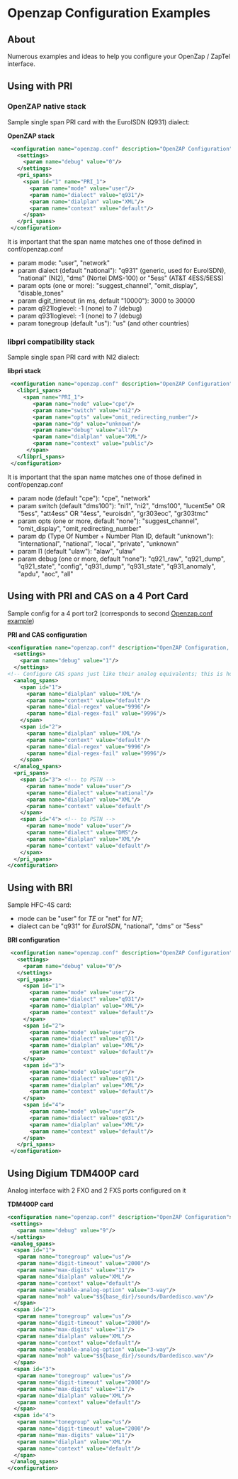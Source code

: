 
# Openzap Configuration Examples 

 

## About

Numerous examples and ideas to help you configure your OpenZap / ZapTel interface.

## Using with PRI 

### OpenZAP native stack 

Sample single span PRI card with the EuroISDN (Q931) dialect:

**OpenZAP stack**

```xml
 <configuration name="openzap.conf" description="OpenZAP Configuration">
   <settings>
     <param name="debug" value="0"/>
   </settings>
   <pri_spans>
     <span id="1" name="PRI_1">
       <param name="mode" value="user"/>
       <param name="dialect" value="q931"/>
       <param name="dialplan" value="XML"/>
       <param name="context" value="default"/>
     </span>
   </pri_spans>
 </configuration>
```

It is important that the span name matches one of those defined in conf/openzap.conf

* param mode: "user", "network"
* param dialect (default "national"): "q931" (generic, used for EuroISDN), "national" (NI2), "dms" (Nortel DMS-100) or "5ess" (AT&T 4ESS/5ESS)
* param opts (one or more): "suggest\_channel", "omit\_display", "disable\_tones"
* param digit\_timeout (in ms, default "10000"): 3000 to 30000
* param q921loglevel: -1 (none) to 7 (debug)
* param q931loglevel: -1 (none) to 7 (debug)
* param tonegroup (default "us"): "us" (and other countries)

### libpri compatibility stack 

Sample single span PRI card with NI2 dialect:

**libpri stack**

```xml
 <configuration name="openzap.conf" description="OpenZAP Configuration">
   <libpri_spans>
     <span name="PRI_1">
        <param name="node" value="cpe"/>
        <param name="switch" value="ni2"/>
        <param name="opts" value="omit_redirecting_number"/>
        <param name="dp" value="unknown"/>
        <param name="debug" value="all"/>
        <param name="dialplan" value="XML"/>
        <param name="context" value="public"/>
      </span>
   </libpri_spans>
 </configuration>
```

It is important that the span name matches one of those defined in conf/openzap.conf

* param node (default "cpe"): "cpe", "network"
* param switch (default "dms100"): "ni1", "ni2", "dms100", "lucent5e" OR "5ess", "att4ess" OR "4ess", "euroisdn", "gr303eoc", "gr303tmc"
* param opts (one or more, default "none"): "suggest\_channel", "omit\_display", "omit\_redirecting\_number"
* param dp (Type Of Number + Number Plan ID, default "unknown"): "international", "national", "local", "private", "unknown"
* param l1 (default "ulaw"): "alaw", "ulaw"
* param debug (one or more, default "none"): "q921\_raw", "q921\_dump", "q921\_state", "config", "q931\_dump", "q931\_state", "q931\_anomaly", "apdu", "aoc", "all"

##  Using with PRI and CAS on a 4 Port Card 

Sample config for a 4 port tor2 (corresponds to second [Openzap.conf example](https://wiki.freeswitch.org/wiki/Openzap.conf%5FExamples "Openzap.conf Examples"))

**PRI and CAS configuration**

```xml
<configuration name="openzap.conf" description="OpenZAP Configuration, tor2">
  <settings>
    <param name="debug" value="1"/>
  </settings>
<!-- Configure CAS spans just like their analog equivalents; this is how it's done, e.g., with channel banks -->
  <analog_spans>
    <span id="1">
      <param name="dialplan" value="XML"/>
      <param name="context" value="default"/>
      <param name="dial-regex" value="9996"/> 
      <param name="dial-regex-fail" value="9996"/>
    </span>
    <span id="2">
      <param name="dialplan" value="XML"/>
      <param name="context" value="default"/>
      <param name="dial-regex" value="9996"/>
      <param name="dial-regex-fail" value="9996"/>
    </span>
  </analog_spans>
  <pri_spans>
    <span id="3"> <!-- to PSTN --> 
      <param name="mode" value="user"/>
      <param name="dialect" value="national"/>
      <param name="dialplan" value="XML"/>
      <param name="context" value="default"/>
    </span>
    <span id="4"> <!-- to PSTN --> 
      <param name="mode" value="user"/>
      <param name="dialect" value="DMS"/>
      <param name="dialplan" value="XML"/>
      <param name="context" value="default"/>
    </span>
  </pri_spans>
</configuration>
```

##  Using with BRI 

Sample HFC-4S card:

* mode can be "user" for _TE_ or "net" for _NT_;
* dialect can be "q931" for _EuroISDN_, "national", "dms" or "5ess"

**BRI configuration**

```xml
 <configuration name="openzap.conf" description="OpenZAP Configuration">
   <settings>
     <param name="debug" value="0"/>
   </settings>
   <pri_spans>
     <span id="1">
       <param name="mode" value="user"/>
       <param name="dialect" value="q931"/>
       <param name="dialplan" value="XML"/>
       <param name="context" value="default"/>
     </span>
     <span id="2">
       <param name="mode" value="user"/>
       <param name="dialect" value="q931"/>
       <param name="dialplan" value="XML"/>
       <param name="context" value="default"/>
     </span>
     <span id="3">
       <param name="mode" value="user"/>
       <param name="dialect" value="q931"/>
       <param name="dialplan" value="XML"/>
       <param name="context" value="default"/>
     </span>
     <span id="4">
       <param name="mode" value="user"/>
       <param name="dialect" value="q931"/>
       <param name="dialplan" value="XML"/>
       <param name="context" value="default"/>
     </span>
   </pri_spans>
 </configuration>
```

##  Using Digium TDM400P card 

Analog interface with 2 FXO and 2 FXS ports configured on it 

**TDM400P card**

```xml
<configuration name="openzap.conf" description="OpenZAP Configuration">
 <settings>
   <param name="debug" value="9"/>
 </settings>
 <analog_spans>
  <span id="1">
   <param name="tonegroup" value="us"/>
   <param name="digit-timeout" value="2000"/>
   <param name="max-digits" value="11"/>
   <param name="dialplan" value="XML"/>
   <param name="context" value="default"/>
   <param name="enable-analog-option" value="3-way"/>
   <param name="moh" value="$${base_dir}/sounds/Dardedisco.wav"/>
  </span>
  <span id="2">
   <param name="tonegroup" value="us"/>
   <param name="digit-timeout" value="2000"/>
   <param name="max-digits" value="11"/>
   <param name="dialplan" value="XML"/>
   <param name="context" value="default"/>
   <param name="enable-analog-option" value="3-way"/>
   <param name="moh" value="$${base_dir}/sounds/Dardedisco.wav"/>
  </span>
  <span id="3">
   <param name="tonegroup" value="us"/>
   <param name="digit-timeout" value="2000"/>
   <param name="max-digits" value="11"/>
   <param name="dialplan" value="XML"/>
   <param name="context" value="default"/>
  </span>
  <span id="4">
   <param name="tonegroup" value="us"/>
   <param name="digit-timeout" value="2000"/>
   <param name="max-digits" value="11"/>
   <param name="dialplan" value="XML"/>
   <param name="context" value="default"/>
  </span>
 </analog_spans>
</configuration>
```

  

